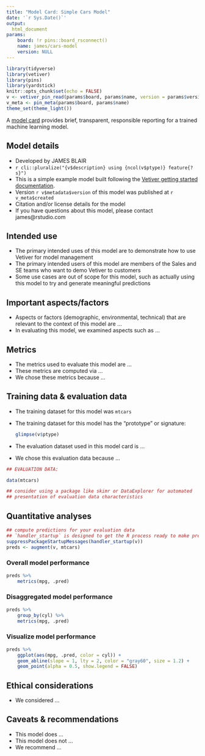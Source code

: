 ```yaml
---
title: "Model Card: Simple Cars Model"
date: '`r Sys.Date()`'
output: 
  html_document
params:
    board: !r pins::board_rsconnect()
    name: james/cars-model
    version: NULL
---
```


```r
library(tidyverse)
library(vetiver)
library(pins)
library(yardstick)
knitr::opts_chunk$set(echo = FALSE)
v <- vetiver_pin_read(params$board, params$name, version = params$version)
v_meta <- pin_meta(params$board, params$name)
theme_set(theme_light())
```

A [model card](https://doi.org/10.1145/3287560.3287596) provides brief, transparent, responsible reporting for a trained machine learning model.

## Model details

- Developed by JAMES BLAIR
- `r cli::pluralize("{v$description} using {ncol(v$ptype)} feature{?s}")`
- This is a simple example model built following the [Vetiver getting started documentation](https://vetiver.rstudio.com/get-started/).
- Version `r v$metadata$version` of this model was published at `r v_meta$created`
- Citation and/or license details for the model
- If you have questions about this model, please contact james@rstudio.com

## Intended use

- The primary intended uses of this model are to demonstrate how to use Vetiver for model management
- The primary intended users of this model are members of the Sales and SE teams who want to demo Vetiver to customers
- Some use cases are out of scope for this model, such as actually using this model to try and generate meaningful predictions

## Important aspects/factors

- Aspects or factors (demographic, environmental, technical) that are relevant to the context of this model are ...
- In evaluating this model, we examined aspects such as ...

## Metrics

- The metrics used to evaluate this model are ...
- These metrics are computed via ...
- We chose these metrics because ...

## Training data & evaluation data

- The training dataset for this model was `mtcars`
- The training dataset for this model has the "prototype" or signature:

    ```r
    glimpse(v$ptype)
    ```

- The evaluation dataset used in this model card is ...
- We chose this evaluation data because ...

```r
## EVALUATION DATA:

data(mtcars)

## consider using a package like skimr or DataExplorer for automated 
## presentation of evaluation data characteristics
```


## Quantitative analyses {.tabset}

```r
## compute predictions for your evaluation data
## `handler_startup` is designed to get the R process ready to make predictions
suppressPackageStartupMessages(handler_startup(v))
preds <- augment(v, mtcars)
```


### Overall model performance

```r
preds %>%
    metrics(mpg, .pred)
```

### Disaggregated model performance

```r
preds %>%
    group_by(cyl) %>%
    metrics(mpg, .pred)
```

### Visualize model performance

```r
preds %>%
    ggplot(aes(mpg, .pred, color = cyl)) +
    geom_abline(slope = 1, lty = 2, color = "gray60", size = 1.2) +
    geom_point(alpha = 0.5, show.legend = FALSE)
```


## Ethical considerations

- We considered ...

## Caveats & recommendations

- This model does ...
- This model does not ...
- We recommend ...



